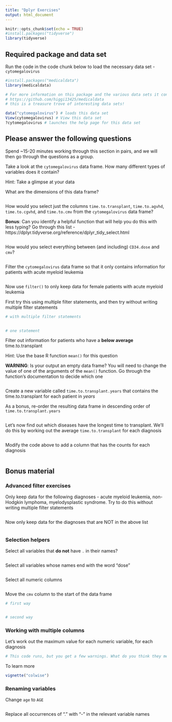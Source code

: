```yaml
---
title: "Dplyr Exercises"
output: html_document
---
```


```r
knitr::opts_chunk$set(echo = TRUE)
#install.packages("tidyverse")
library(tidyverse)
```

## Required package and data set

Run the code in the code chunk below to load the necessary data set - `cytomegalovirus`
```r
#install.packages("medicaldata")
library(medicaldata)

# For more information on this package and the various data sets it contains, visit -
# https://github.com/higgi13425/medicaldata
# this is a treasure trove of interesting data sets!

data("cytomegalovirus") # loads this data set 
View(cytomegalovirus) # View this data set
?cytomegalovirus # launches the help page for this data set
```

## Please answer the following questions 

Spend ~15-20 minutes working through this section in pairs, and we will then go through the questions as a group. 

Take a look at the `cytomegalovirus` data frame. How many different types of variables does it contain? 

Hint: Take a glimpse at your data  

What are the dimensions of this data frame?  

```r

```

How would you select just the columns `time.to.transplant`, `time.to.agvhd`, `time.to.cgvhd`, and `time.to.cmv` from the `cytomegalovirus` data frame?

**Bonus**: Can you identify a helpful function that will help you do this with less typing? Go through this list - https://dplyr.tidyverse.org/reference/dplyr_tidy_select.html

```r

```

How would you select everything between (and including) `CD34.dose` and `cmv`?

```r

```

Filter the `cytomegalovirus` data frame so that it only contains information for patients with acute myeloid leukemia

```r

```

Now use `filter()` to only keep data for female patients with acute myeloid leukemia 

First try this using multiple filter statements, and then try without writing multiple filter statements 

```r
# with multiple filter statements

  
# one statement

```

Filter out information for patients who have a **below average** time.to.transplant

Hint: Use the base R function `mean()` for this question  

**WARNING**: Is your output an empty data frame? You will need to change the value of one of the arguments of the `mean()` function. Go through the function's documentation to decide which one  

```r

```

Create a new variable called `time.to.transplant.years` that contains the time.to.transplant for each patient in *years*

As a bonus, re-order the resulting data frame in descending order of `time.to.transplant.years` 

```r

```

Let's now find out which diseases have the longest time to transplant. We'll do this by working out the average `time.to.transplant` for each diagnosis

```r

```

Modify the code above to add a column that has the counts for each diagnosis

```r

```

## Bonus material

### Advanced filter exercises

Only keep data for the following diagnoses - acute myeloid leukemia, non-Hodgkin lymphoma, myelodysplastic syndrome. Try to do this without writing multiple filter statements 

```r

```

Now only keep data for the diagnoses that are NOT in the above list

```r

```

### Selection helpers

Select all variables that **do not** have `.` in their names?

```r

```

Select all variables whose names end with the word "dose"

```r

```

Select all numeric columns

```r

```

Move the `cmv` column to the start of the data frame

```r
# first way


# second way

```

### Working with multiple columns

Let's work out the maximum value for each numeric variable, for each diagnosis

```r


# This code runs, but you get a few warnings. What do you think they mean?
```

To learn more

```r
vignette("colwise")
```

### Renaming variables

Change `age` to `AGE`

```r

```

Replace all occurrences of "." with "-" in the relevant variable names 

```r

```